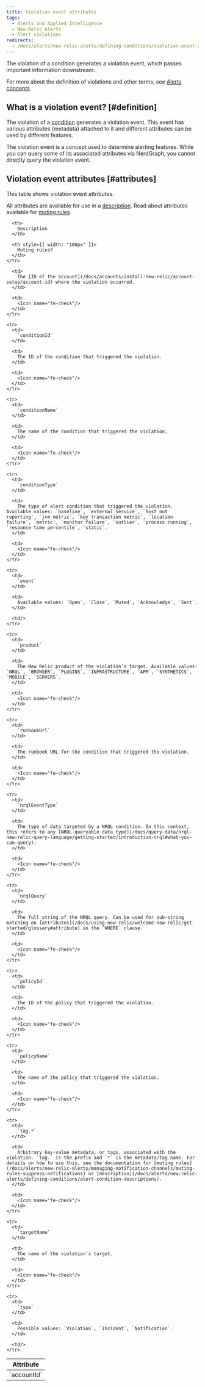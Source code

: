 ```yaml
---
title: Violation event attributes
tags:
  - Alerts and Applied Intelligence
  - New Relic Alerts
  - Alert violations
redirects:
  - /docs/alerts/new-relic-alerts/defining-conditions/violation-event-attributes
---
```


The violation of a condition generates a violation event, which passes important information downstream.

For more about the definition of violations and other terms, see [Alerts concepts](/docs/alerts/new-relic-alerts/getting-started/new-relic-alerts-concepts-workflow#terminology).

## What is a violation event? [#definition]

The violation of a [condition](/docs/alerts/new-relic-alerts/getting-started/new-relic-alerts-concepts-workflow#terminology) generates a violation event. This event has various attributes (metadata) attached to it and different attributes can be used by different features.

<Callout variant="important">
  The violation event is a concept used to determine alerting features. While you can query some of its associated attributes via NerdGraph, you cannot directly query the violation event.
</Callout>

## Violation event attributes [#attributes]

This table shows violation event attributes.

All attributes are available for use in a [description](/docs/alerts/new-relic-alerts/defining-conditions/alert-condition-descriptions). Read about attributes available for [muting rules](/docs/alerts/new-relic-alerts/managing-notification-channels/muting-rules-suppress-notifications).

<table>
  <thead>
    <tr>
      <th style={{ width: "205px" }}>
        Attribute
      </th>

      <th>
        Description
      </th>

      <th style={{ width: "100px" }}>
        Muting rules?
      </th>
    </tr>
  </thead>

  <tbody>
    <tr>
      <td>
        `accountId`
      </td>

      <td>
        The [ID of the account](/docs/accounts/install-new-relic/account-setup/account-id) where the violation occurred.
      </td>

      <td>
        <Icon name="fe-check"/>
      </td>
    </tr>

    <tr>
      <td>
        `conditionId`
      </td>

      <td>
        The ID of the condition that triggered the violation.
      </td>

      <td>
        <Icon name="fe-check"/>
      </td>
    </tr>

    <tr>
      <td>
        `conditionName`
      </td>

      <td>
        The name of the condition that triggered the violation.
      </td>

      <td>
        <Icon name="fe-check"/>
      </td>
    </tr>

    <tr>
      <td>
        `conditionType`
      </td>

      <td>
        The type of alert condition that triggered the violation. Available values: `baseline`, `external service`, `host not reporting`, `jvm metric`, `key transaction metric`, `location failure`, `metric`, `monitor failure`, `outlier`, `process running`, `response time percentile`, `static`.
      </td>

      <td>
        <Icon name="fe-check"/>
      </td>
    </tr>

    <tr>
      <td>
        `event`
      </td>

      <td>
        Available values: `Open`, `Close`, `Muted`, `Acknowledge`, `Sent`.
      </td>

      <td/>
    </tr>

    <tr>
      <td>
        `product`
      </td>

      <td>
        The New Relic product of the violation’s target. Available values: `NRQL`, `BROWSER`, `PLUGINS`, `INFRASTRUCTURE`, `APM`, `SYNTHETICS`, `MOBILE`, `SERVERS`.
      </td>

      <td>
        <Icon name="fe-check"/>
      </td>
    </tr>

    <tr>
      <td>
        `runbookUrl`
      </td>

      <td>
        The runbook URL for the condition that triggered the violation.
      </td>

      <td>
        <Icon name="fe-check"/>
      </td>
    </tr>

    <tr>
      <td>
        `nrqlEventType`
      </td>

      <td>
        The type of data targeted by a NRQL condition. In this context, this refers to any [NRQL-queryable data type](/docs/query-data/nrql-new-relic-query-language/getting-started/introduction-nrql#what-you-can-query).
      </td>

      <td>
        <Icon name="fe-check"/>
      </td>
    </tr>

    <tr>
      <td>
        `nrqlQuery`
      </td>

      <td>
        The full string of the NRQL query. Can be used for sub-string matching on [attributes](/docs/using-new-relic/welcome-new-relic/get-started/glossary#attribute) in the `WHERE` clause.
      </td>

      <td>
        <Icon name="fe-check"/>
      </td>
    </tr>

    <tr>
      <td>
        `policyId`
      </td>

      <td>
        The ID of the policy that triggered the violation.
      </td>

      <td>
        <Icon name="fe-check"/>
      </td>
    </tr>

    <tr>
      <td>
        `policyName`
      </td>

      <td>
        The name of the policy that triggered the violation.
      </td>

      <td>
        <Icon name="fe-check"/>
      </td>
    </tr>

    <tr>
      <td>
        `tag.*`
      </td>

      <td>
        Arbitrary key-value metadata, or tags, associated with the violation. `tag.` is the prefix and `*` is the metadata/tag name. For details on how to use this, see the documentation for [muting rules](/docs/alerts/new-relic-alerts/managing-notification-channels/muting-rules-suppress-notifications) or [description](/docs/alerts/new-relic-alerts/defining-conditions/alert-condition-descriptions).
      </td>

      <td>
        <Icon name="fe-check"/>
      </td>
    </tr>

    <tr>
      <td>
        `targetName`
      </td>

      <td>
        The name of the violation’s target.
      </td>

      <td>
        <Icon name="fe-check"/>
      </td>
    </tr>

    <tr>
      <td>
        `type`
      </td>

      <td>
        Possible values: `Violation`, `Incident`, `Notification`.
      </td>

      <td/>
    </tr>
  </tbody>
</table>
